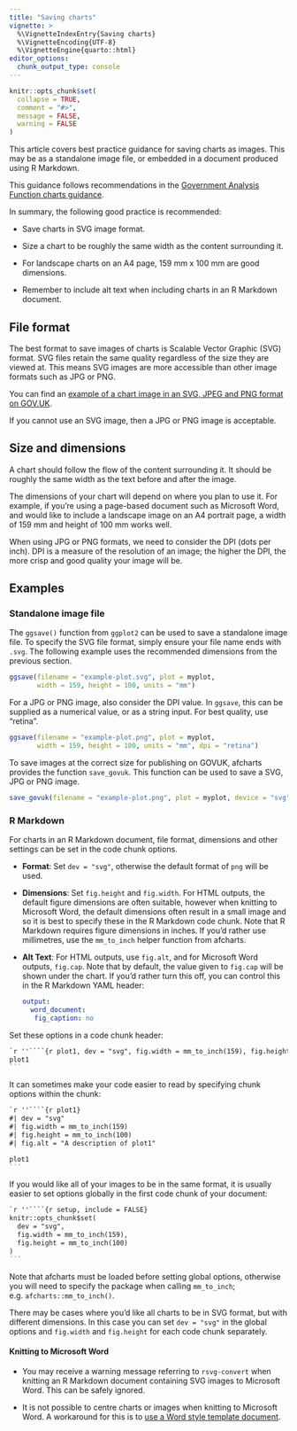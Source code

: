 ```yaml
---
title: "Saving charts"
vignette: >
  %\VignetteIndexEntry{Saving charts}
  %\VignetteEncoding{UTF-8}
  %\VignetteEngine{quarto::html}
editor_options: 
  chunk_output_type: console
---
```


```r
knitr::opts_chunk$set(
  collapse = TRUE,
  comment = "#>",
  message = FALSE,
  warning = FALSE
)
```

This article covers best practice guidance for saving charts as images. This may be as a standalone image file, or embedded in a document produced using R Markdown.

This guidance follows recommendations in the [Government Analysis Function charts guidance](https://analysisfunction.civilservice.gov.uk/policy-store/data-visualisation-charts/#section-4).

In summary, the following good practice is recommended:

* Save charts in SVG image format.

* Size a chart to be roughly the same width as the content surrounding it.

* For landscape charts on an A4 page, 159 mm x 100 mm are good dimensions.

* Remember to include alt text when including charts in an R Markdown document.


## File format

The best format to save images of charts is Scalable Vector Graphic (SVG) format. SVG files retain the same quality regardless of the size they are viewed at. This means SVG images are more accessible than other image formats such as JPG or PNG.

You can find an [example of a chart image in an SVG, JPEG and PNG format on GOV.UK](https://www.gov.uk/government/publications/examples-of-visual-content-to-use-on-govuk/examples-of-visual-content-to-use-on-govuk#image-formats-for-charts).

If you cannot use an SVG image, then a JPG or PNG image is acceptable. 


## Size and dimensions

A chart should follow the flow of the content surrounding it. It should be roughly the same width as the text before and after the image.

The dimensions of your chart will depend on where you plan to use it. For example, if you're using a page-based document such as Microsoft Word, and would like to include a landscape image on an A4 portrait page, a width of 159 mm and height of 100 mm works well. 

When using JPG or PNG formats, we need to consider the DPI (dots per inch). DPI is a measure of the resolution of an image; the higher the DPI, the more crisp and good quality your image will be. 


## Examples

### Standalone image file 

The `ggsave()` function from `ggplot2` can be used to save a standalone image file. To specify the SVG file format, simply ensure your file name ends with `.svg`. The following example uses the recommended dimensions from the previous section.

```r
ggsave(filename = "example-plot.svg", plot = myplot,
       width = 159, height = 100, units = "mm")
```

For a JPG or PNG image, also consider the DPI value. In `ggsave`, this can be supplied as a numerical value, or as a string input. For best quality, use "retina".

```r
ggsave(filename = "example-plot.png", plot = myplot,
       width = 159, height = 100, units = "mm", dpi = "retina")
```


To save images at the correct size for publishing on GOVUK, afcharts provides
the function `save_govuk`. This function can be used to save a SVG, JPG or PNG image.

```r
save_govuk(filename = "example-plot.png", plot = myplot, device = "svg")
```


### R Markdown

For charts in an R Markdown document, file format, dimensions and other settings can be set in the code chunk options. 

* **Format**: Set `dev = "svg"`, otherwise the default format of `png` will be used.

* **Dimensions**: Set `fig.height` and `fig.width`. For HTML outputs, the default figure dimensions are often suitable, however when knitting to Microsoft Word, the default dimensions often result in a small image and so it is best to specify these in the R Markdown code chunk. Note that R Markdown requires figure dimensions in inches. If you'd rather use millimetres, use the `mm_to_inch` helper function from afcharts. 

* **Alt Text**: For HTML outputs, use `fig.alt`, and for Microsoft Word outputs, `fig.cap`. Note that by default, the value given to `fig.cap` will be shown under the chart. If you'd rather turn this off, you can control this in the R Markdown YAML header:

   ```yaml
   output: 
     word_document:
      fig_caption: no
   ```
   
Set these options in a code chunk header:

````markdown
`r ''````{r plot1, dev = "svg", fig.width = mm_to_inch(159), fig.height = mm_to_inch(100), fig.alt = "A description of plot1"}
plot1
```
````

It can sometimes make your code easier to read by specifying chunk options within the chunk:

````markdown
`r ''````{r plot1}
#| dev = "svg"
#| fig.width = mm_to_inch(159)
#| fig.height = mm_to_inch(100)
#| fig.alt = "A description of plot1"

plot1
```
````

If you would like all of your images to be in the same format, it is usually easier to set options globally in the first code chunk of your document:

````markdown
`r ''````{r setup, include = FALSE}
knitr::opts_chunk$set(
  dev = "svg",
  fig.width = mm_to_inch(159), 
  fig.height = mm_to_inch(100)
)
```
````

Note that afcharts must be loaded before setting global options, otherwise you will need to specify the package when calling `mm_to_inch`; e.g. `afcharts::mm_to_inch()`.

There may be cases where you'd like all charts to be in SVG format, but with different dimensions. In this case you can set `dev = "svg"` in the global options and `fig.width` and `fig.height` for each code chunk separately.

#### Knitting to Microsoft Word

* You may receive a warning message referring to `rsvg-convert` when knitting an R Markdown document containing SVG images to Microsoft Word. This can be safely ignored.

* It is not possible to centre charts or images when knitting to Microsoft Word. A workaround for this is to [use a Word style template document](https://bookdown.org/yihui/rmarkdown-cookbook/word-template.html#word-template). 

